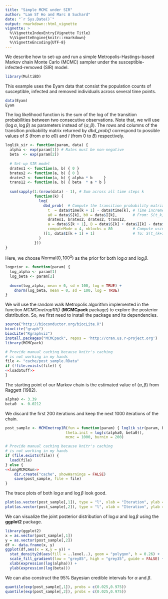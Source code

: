 ```yaml
---
title: "Simple MCMC under SIR"
author: "Lam ST Ho and Marc A Suchard"
date: "`r Sys.Date()`"
output: rmarkdown::html_vignette
vignette: >
  %\VignetteIndexEntry{Vignette Title}
  %\VignetteEngine{knitr::rmarkdown}
  %\VignetteEncoding{UTF-8}
---
```


We describe how to set-up and run a simple Metropolis-Hastings-based Markov chain Monte Carlo (MCMC) sampler under the susceptible-infected-removed (SIR) model.

```r
library(MultiBD)
```

This example uses the Eyam data that consist the population counts of susceptible, infected and removed individuals across several time points.

```r
data(Eyam)
Eyam
```

The log likelihood function is the sum of the log of the transition probabilities between two consecutive observations. Note that, we will use $(\log \alpha, \log \beta)$ as parameters instead of $(\alpha, \beta)$. The rows and columns of the transition probability matrix returned by *dbd_prob()* correspond to possible values of $S$ (from $a$ to $a0$) and $I$ (from $0$ to $B$) respectively.

```r
loglik_sir <- function(param, data) {
  alpha <- exp(param[1]) # Rates must be non-negative
  beta  <- exp(param[2])
  
  # Set-up SIR model
  drates1 <- function(a, b) { 0 }
  brates2 <- function(a, b) { 0 }
  drates2 <- function(a, b) { alpha * b     }
  trans12 <- function(a, b) { beta  * a * b }
  
  sum(sapply(1:(nrow(data) - 1), # Sum across all time steps k
             function(k) {
               log(
                 dbd_prob(  # Compute the transition probability matrix
                   t  = data$time[k + 1] - data$time[k], # Time increment
                   a0 = data$S[k], b0 = data$I[k],       # From: S(t_k), I(t_k)                                      
                   drates1, brates2, drates2, trans12,
                   a = data$S[k + 1], B = data$S[k] + data$I[k] - data$S[k + 1],
                   computeMode = 4, nblocks = 80         # Compute using 4 threads
                 )[1, data$I[k + 1] + 1]                 # To: S(t_(k+1)), I(t_(k+1))
               )
             }))
}
```

Here, we choose $\text{Normal}(0, 100^2)$ as the prior for both $\log \alpha$ and $\log \beta$.

```r
logprior <- function(param) {
  log_alpha <- param[1]
  log_beta <- param[2]
  
  dnorm(log_alpha, mean = 0, sd = 100, log = TRUE) +
    dnorm(log_beta, mean = 0, sd = 100, log = TRUE)
}
```

We will use the random walk Metropolis algorithm implemented in the function *MCMCmetrop1R()* (**MCMCpack** package) to explore the posterior distribution. So, we first need to install the package and its dependencies.

```r
source("http://bioconductor.org/biocLite.R")
biocLite("graph")
biocLite("Rgraphviz")
install.packages("MCMCpack", repos = 'http://cran.us.r-project.org')
library(MCMCpack)
```

```r
# Provide manual caching because knitr's caching
# is not working in my hands
file <- "cache/post_sample.RData"
if (!file.exists(file)) {
<<loadStuff>>
} 
```

The starting point of our Markov chain is the estimated value of $(\alpha, \beta)$ from Raggett (1982).

```r
alpha0 <- 3.39
beta0  <- 0.0212
```

We discard the first $200$ iterations and keep the next $1000$ iterations of the chain.

```r
post_sample <- MCMCmetrop1R(fun = function(param) { loglik_sir(param, Eyam) + logprior(param) },
                           theta.init = log(c(alpha0, beta0)),
                           mcmc = 1000, burnin = 200)
```

```r
# Provide manual caching because knitr's caching 
# is not working in my hands
if (file.exists(file)) {
  load(file)
} else {
<<longMCMCRun>>
    dir.create("cache", showWarnings = FALSE)
    save(post_sample, file = file)
}
```

The trace plots of both $\log \alpha$ and $\log \beta$ look good.

```r
plot(as.vector(post_sample[,1]), type = "l", xlab = "Iteration", ylab = expression(log(alpha)))
plot(as.vector(post_sample[,2]), type = "l", xlab = "Iteration", ylab = expression(log(beta)))
```

We can visualize the joint posterior distribution of $\log \alpha$ and $\log \beta$ using the **ggplot2** package.

```r
library(ggplot2)
x = as.vector(post_sample[,1])
y = as.vector(post_sample[,2])
df <- data.frame(x, y)
ggplot(df,aes(x = x,y = y)) +
  stat_density2d(aes(fill = ..level..), geom = "polygon", h = 0.26) + 
  scale_fill_gradient(low = "grey85", high = "grey35", guide = FALSE) +
  xlab(expression(log(alpha))) +
  ylab(expression(log(beta)))
```

We can also construct the $95\%$ Bayesian credible intervals for $\alpha$ and $\beta$.

```r
quantile(exp(post_sample[,1]), probs = c(0.025,0.975))
quantile(exp(post_sample[,2]), probs = c(0.025,0.975))
```

